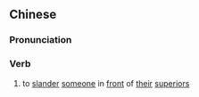 {{also|进谗}}
==Chinese==
{{zh-forms|s=进谗}}

===Pronunciation===
{{zh-pron
|m=jìnchán
|cat=v
}}

===Verb===
{{zh-verb}}

# {{lb|zh|literary}} to [[slander]] [[someone]] in [[front]] of [[their]] [[superior]]s